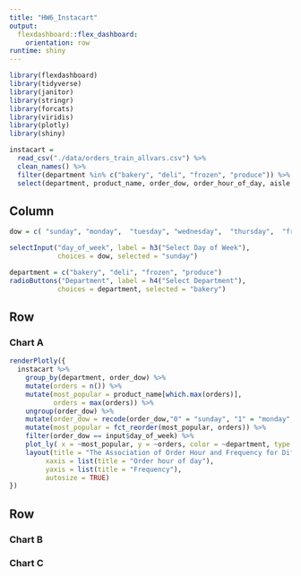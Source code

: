 ```yaml
---
title: "HW6_Instacart"
output: 
  flexdashboard::flex_dashboard:
    orientation: row
runtime: shiny
---
```



```r
library(flexdashboard)
library(tidyverse)
library(janitor)
library(stringr)
library(forcats)
library(viridis)
library(plotly)
library(shiny)
```

```r
instacart = 
  read_csv("./data/orders_train_allvars.csv") %>%
  clean_names() %>%
  filter(department %in% c("bakery", "deli", "frozen", "produce")) %>%
  select(department, product_name, order_dow, order_hour_of_day, aisle ) 

```

Column {.sidebar}
-----------------------------------------------------------------------

```r
dow = c( "sunday", "monday",  "tuesday", "wednesday",  "thursday",  "friday",  "saturday")

selectInput("day_of_week", label = h3("Select Day of Week"),
            choices = dow, selected = "sunday")
```


```r
department = c("bakery", "deli", "frozen", "produce")
radioButtons("Department", label = h4("Select Department"),
            choices = department, selected = "bakery")
```



Row
-----------------------------------------------------------------------

### Chart A

```r
renderPlotly({ 
  instacart %>%
    group_by(department, order_dow) %>%
    mutate(orders = n()) %>%
    mutate(most_popular = product_name[which.max(orders)],
           orders = max(orders)) %>%
    ungroup(order_dow) %>%
    mutate(order_dow = recode(order_dow,"0" = "sunday", "1" = "monday", "2" = "tuesday", "3" = "wednesday", "4" = "thursday", "5" = "friday", "6" = "saturday")) %>%
    mutate(most_popular = fct_reorder(most_popular, orders)) %>%
    filter(order_dow == input$day_of_week) %>%
    plot_ly( x = ~most_popular, y = ~orders, color = ~department, type = "bar") %>%
    layout(title = "The Association of Order Hour and Frequency for Different Aisles",
         xaxis = list(title = "Order hour of day"),
         yaxis = list(title = "Frequency"),
         autosize = TRUE)
})

```


Row {.tabset .tabset-fade}
-----------------------------------------------------------------------

### Chart B



### Chart C


